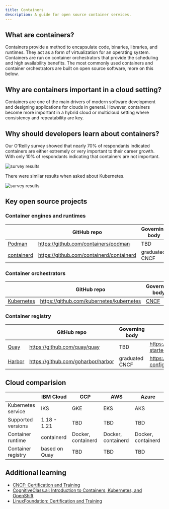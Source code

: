 ```yaml
---
title: Containers
description: A guide for open source container services.
---
```


## What are containers?

Containers provide a method to encapsulate code, binaries, libraries, and runtimes. They act as a form of virtualization for an operating system. Containers are run on container orchestrators that provide the scheduling and high availability benefits. The most commonly used containers and container orchestrators are built on open source software, more on this below.

## Why are containers important in a cloud setting?

Containers are one of the main drivers of modern software development and designing applications for clouds in general. However, containers become more important in a hybrid cloud or multicloud setting where consistency and repeatability are key.

## Why should developers learn about containers?

<Row>
<Column colSm={6} colLg={6}>

Our O'Reilly survey showed that nearly 70% of respondants indicated containers are either extremely or very important to their career growth. With only 10% of respondants indicating that containers are not important.

![survey results](images/survey-containers.png)

</Column>
<Column colSm={6} colLg={6}>

There were similar results when asked about Kubernetes.

![survey results](images/survey-kubernetes.png)

</Column>
</Row>

<!-- _EM: what makes them suitable for cloud environments? I was thinking of things like scalability, speed, and portability (Are those terms triggering you for marketing speak??). What else? They don't require you to own a whole virtualization suite of tools. . . they enable choice b/c you can run your containers/container plaform on any cloud, etc . . . . Another way to reframe this and to cover some key topics is to ask: WHat problems do containers solve?_ -->

<!-- ## Solution sketch

_EM: I noticed this in Dr. Max's version. I'm wondering if you think this is necessary? LIke to set up an image of an ideal container environment? Is there such a thing as an ideal container environment?_ -->

<!-- ## Limitations

_EM: Anything to highlight here?_ -->

## Key open source projects

### Container engines and runtimes

|  | GitHub repo | Governing body | Get Started guide |
| - | - | - | - |
| [Podman](https://podman.io/) | https://github.com/containers/podman | TBD | https://podman.io/getting-started/ |
| [containerd](https://containerd.io/) | https://github.com/containerd/containerd | graduated CNCF | https://containerd.io/docs/getting-started/ |


### Container orchestrators

|  | GitHub repo | Governing body | Get Started guide |
| - | - | - | - |
| [Kubernetes](https://kubernetes.io) | https://github.com/kubernetes/kubernetes | [CNCF](https://www.cncf.io/) | https://kubernetes.io/docs/setup/ |


### Container registry

|  | GitHub repo | Governing body | Get Started guide |
| - | - | - | - |
| [Quay](https://www.projectquay.io/) | https://github.com/quay/quay | TBD | https://docs.quay.io/solution/getting-started.html |
| [Harbor](https://goharbor.io/)| https://github.com/goharbor/harbor | graduated CNCF  | https://goharbor.io/docs/2.3.0/install-config |

## Cloud comparision

|  | IBM Cloud | GCP | AWS | Azure |
| - | - | - | - | - |
| Kubernetes service | IKS | GKE | EKS | AKS |
| Supported versions | 1.18 - 1.21 | TBD | TBD | TBD |
| Container runtime | containerd | Docker, containerd | Docker, containerd | Docker, containerd |
| Container registry | based on Quay | TBD | TBD | TBD |

## Additional learning

* [CNCF: Certification and Training](https://www.cncf.io/certification/training)
* [CognitiveClass.ai: Introduction to Containers, Kubernetes, and OpenShift](https://cognitiveclass.ai/courses/kubernetes-course)
* [LinuxFoundation: Certification and Training](https://training.linuxfoundation.org/full-catalog/?_sft_topic_area=cloud-containers)
